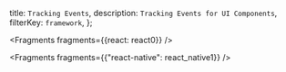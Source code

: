   title: `Tracking Events`,
  description: `Tracking Events for UI Components`,
  filterKey: `framework`,
};


<Fragments fragments={{react: react0}} />


  <Fragments fragments={{"react-native": react_native1}} />
